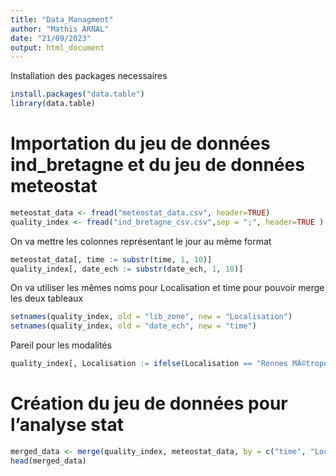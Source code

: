 ```yaml
---
title: "Data_Managment"
author: "Mathis ARNAL"
date: "21/09/2023"
output: html_document
---
```


Installation des packages necessaires
```r
install.packages("data.table")
library(data.table)
```

# Importation du jeu de données ind_bretagne et du jeu de données meteostat 
```r
meteostat_data <- fread("meteostat_data.csv", header=TRUE)
quality_index <- fread("ind_bretagne_csv.csv",sep = ";", header=TRUE )
```

On va mettre les colonnes représentant le jour au même format
```r
meteostat_data[, time := substr(time, 1, 10)]
quality_index[, date_ech := substr(date_ech, 1, 10)]
```

On va utiliser les mêmes noms pour Localisation et time pour pouvoir merge les deux tableaux
```r
setnames(quality_index, old = "lib_zone", new = "Localisation")
setnames(quality_index, old = "date_ech", new = "time")

```

Pareil pour les modalités 
```r
quality_index[, Localisation := ifelse(Localisation == "Rennes MÃ©tropole", "Rennes", Localisation)]
```

# Création du jeu de données pour l'analyse stat

```r
merged_data <- merge(quality_index, meteostat_data, by = c("time", "Localisation"))
head(merged_data)
```


